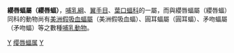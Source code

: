 {{Unreferenced|time=2019-03-31T10:30:52+00:00}}
{{Automatic taxobox
| taxon = Trachops
| authority =  Gray, 1847
}}

'''纓唇蝠屬（纓唇蝠）'''，[[哺乳綱|哺乳綱]]、[[翼手目|翼手目]]、[[葉口蝠科|葉口蝠科]]的一屬，而與纓唇蝠屬（纓唇蝠）同科的動物尚有[[美洲假吸血蝠屬|美洲假吸血蝠屬]]（美洲假吸血蝠）、圓耳蝠屬（圓耳蝠）、矛吻蝠屬（矛吻蝠）等之數種[[哺乳動物|哺乳動物]]。

{{taxonbar}}
[[Category:葉口蝠科|Y]]
[[Category:缨唇蝠属|]]
[[Category:1847年描述的分类群|Y]]

{{哺乳动物小作品}}